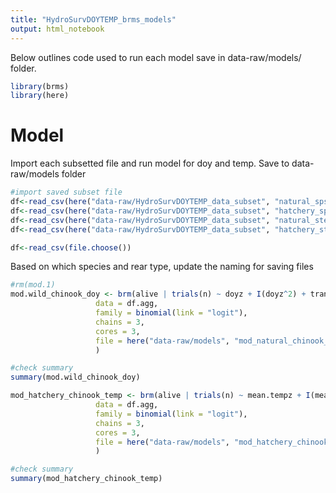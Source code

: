 ```yaml
---
title: "HydroSurvDOYTEMP_brms_models"
output: html_notebook
---
```



Below outlines code used to run each model save in data-raw/models/ folder.

```r
library(brms)
library(here)
```




# Model

Import each subsetted file and run model for doy and temp. Save to data-raw/models folder

```r
#import saved subset file 
df<-read_csv(here("data-raw/HydroSurvDOYTEMP_data_subset", "natural_spsu_chinook_data_subset.csv"))
df<-read_csv(here("data-raw/HydroSurvDOYTEMP_data_subset", "hatchery_spsu_chinook_data_subset.csv"))
df<-read_csv(here("data-raw/HydroSurvDOYTEMP_data_subset", "natural_steelhead_data_subset.csv"))
df<-read_csv(here("data-raw/HydroSurvDOYTEMP_data_subset", "hatchery_steelhead_data_subset.csv"))

df<-read_csv(file.choose())
```


Based on which species and rear type, update the naming for saving files

```r
#rm(mod.1)
mod.wild_chinook_doy <- brm(alive | trials(n) ~ doyz + I(doyz^2) + transport + doyz:transport + I(doyz^2):transport + (1 + doyz + I(doyz^2) + transport | year), 
                   data = df.agg, 
                   family = binomial(link = "logit"), 
                   chains = 3,
                   cores = 3,
                   file = here("data-raw/models", "mod_natural_chinook_doy")
                   )

#check summary
summary(mod.wild_chinook_doy)
```

```r

mod_hatchery_chinook_temp <- brm(alive | trials(n) ~ mean.tempz + I(mean.tempz^2) + transport + mean.tempz:transport + I(mean.tempz^2):transport + (1 + mean.tempz + I(mean.tempz^2) + transport | year), 
                   data = df.agg, 
                   family = binomial(link = "logit"), 
                   chains = 3,
                   cores = 3,
                   file = here("data-raw/models", "mod_hatchery_chinook_temp")
                   )

#check summary
summary(mod_hatchery_chinook_temp)

```
